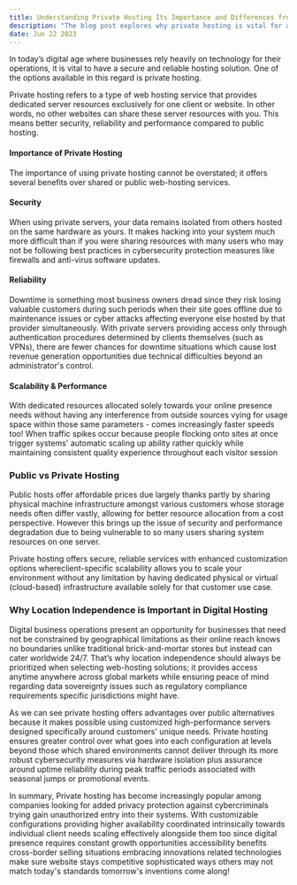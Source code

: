 ---
title: Understanding Private Hosting Its Importance and Differences from Public Hosting
description: "The blog post explores why private hosting is vital for a secure and reliable hosting solution by offering better security, reliability & performance, compared to public hosting."
date: Jun 22 2023
---

In today’s digital age where businesses rely heavily on technology for their operations, it is vital to have a secure and reliable hosting solution. One of the options available in this regard is private hosting.

Private hosting refers to a type of web hosting service that provides dedicated server resources exclusively for one client or website. In other words, no other websites can share these server resources with you. This means better security, reliability and performance compared to public hosting.

#### Importance of Private Hosting

The importance of using private hosting cannot be overstated; it offers several benefits over shared or public web-hosting services.

#### Security

When using private servers, your data remains isolated from others hosted on the same hardware as yours. It makes hacking into your system much more difficult than if you were sharing resources with many users who may not be following best practices in cybersecurity protection measures like firewalls and anti-virus software updates.

#### Reliability

Downtime is something most business owners dread since they risk losing valuable customers during such periods when their site goes offline due to maintenance issues or cyber attacks affecting everyone else hosted by that provider simultaneously. With private servers providing access only  through authentication procedures determined by clients themselves (such as VPNs), there are fewer chances for downtime situations which cause lost revenue generation opportunities due technical difficulties beyond an administrator's control.

#### Scalability & Performance

With dedicated resources allocated solely towards your online presence needs without having any interference from outside sources vying for usage space within those same parameters - comes increasingly faster speeds too! When traffic spikes occur because people flocking onto sites at once trigger systems' automatic scaling up ability rather quickly while maintaining consistent quality experience throughout each visitor session

### Public vs Private Hosting

Public hosts offer affordable prices due largely thanks partly by sharing physical machine infrastructure amongst various customers whose storage needs often differ vastly, allowing for better resource allocation from a cost perspective. However this brings up the issue of security and performance degradation due to being vulnerable to so many users sharing system resources on one server.

Private hosting offers secure, reliable services with enhanced customization options whereclient-specific scalability allows you to scale your environment without any limitation by having dedicated physical or virtual (cloud-based) infrastructure available solely for that customer use case.

### Why Location Independence is Important in Digital Hosting

Digital business operations present an opportunity for businesses that need not be constrained by geographical limitations as their online reach knows no boundaries unlike traditional brick-and-mortar stores but instead can cater worldwide 24/7.
That’s why location independence should always be prioritized when selecting web-hosting solutions; it provides access anytime anywhere across global markets while ensuring peace of mind regarding data sovereignty issues such as regulatory compliance requirements specific jurisdictions might have.

As we can see private hosting offers advantages over public alternatives because it makes possible using customized high-performance servers designed specifically around customers' unique needs. Private hosting ensures greater control over what goes into each configuration at levels beyond those which shared environments cannot deliver through its more robust cybersecurity measures via hardware isolation plus assurance around uptime reliability during peak traffic periods associated with seasonal jumps or promotional events.

In summary, Private hosting has become increasingly popular among companies looking for added privacy protection against cybercriminals trying gain unauthorized entry into their systems. With customizable configurations providing higher availability coordinated intrinsically towards individual client needs scaling effectively alongside them too since digital presence requires constant growth opportunities accessibility benefits cross-border selling situations embracing innovations related technologies make sure website stays competitive sophisticated ways others may not match today's standards tomorrow's inventions come along!